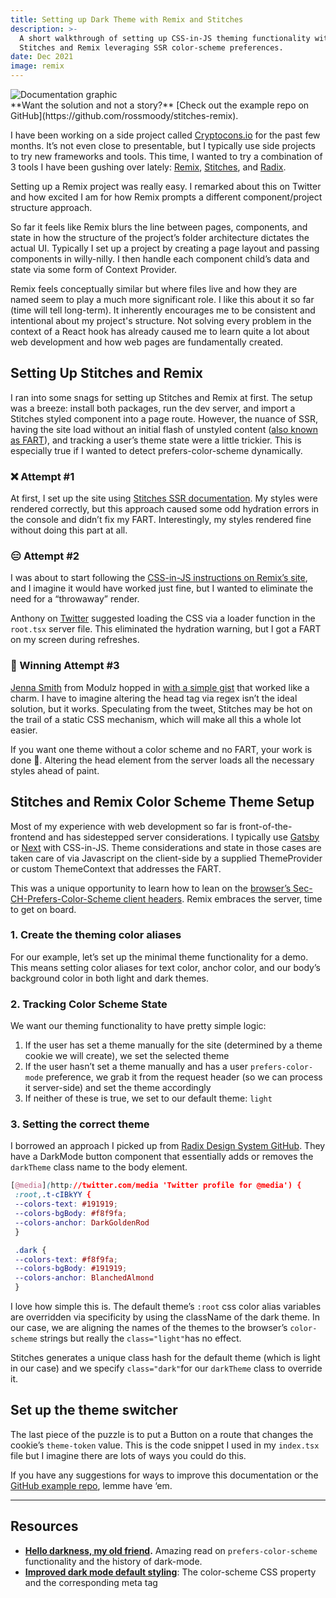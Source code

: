 ```yaml
---
title: Setting up Dark Theme with Remix and Stitches
description: >-
  A short walkthrough of setting up CSS-in-JS theming functionality with
  Stitches and Remix leveraging SSR color-scheme preferences.
date: Dec 2021
image: remix
---
```



<PageHeader title={title} description={description} />

<Image src={one} alt="Documentation graphic" />

<Aside>
  **Want the solution and not a story?** [Check out the example repo on
  GitHub](https://github.com/rossmoody/stitches-remix).
</Aside>

I have been working on a side project called [Cryptocons.io](https://github.com/rossmoody/cryptocons) for the past few months. It’s not even close to presentable, but I typically use side projects to try new frameworks and tools. This time, I wanted to try a combination of 3 tools I have been gushing over lately: [Remix](https://remix.run/), [Stitches](https://stitches.dev/), and [Radix](http://radix-ui.com).

Setting up a Remix project was really easy. I remarked about this on Twitter and how excited I am for how Remix prompts a different component/project structure approach.

So far it feels like Remix blurs the line between pages, components, and state in how the structure of the project’s folder architecture dictates the actual UI. Typically I set up a project by creating a page layout and passing components in willy-nilly. I then handle each component child’s data and state via some form of Context Provider.

Remix feels conceptually similar but where files live and how they are named seem to play a much more significant role. I like this about it so far (time will tell long-term). It inherently encourages me to be consistent and intentional about my project's structure. Not solving every problem in the context of a React hook has already caused me to learn quite a lot about web development and how web pages are fundamentally created.

## Setting Up Stitches and Remix

I ran into some snags for setting up Stitches and Remix at first. The setup was a breeze: install both packages, run the dev server, and import a Stitches styled component into a page route. However, the nuance of SSR, having the site load without an initial flash of unstyled content ([also known as FART](https://css-tricks.com/flash-of-inaccurate-color-theme-fart/)), and tracking a user’s theme state were a little trickier. This is especially true if I wanted to detect prefers-color-scheme dynamically.

### ❌ Attempt #1

At first, I set up the site using [Stitches SSR documentation](https://stitches.dev/docs/server-side-rendering). My styles were rendered correctly, but this approach caused some odd hydration errors in the console and didn’t fix my FART. Interestingly, my styles rendered fine without doing this part at all.

### 😑 Attempt #2

I was about to start following the [CSS-in-JS instructions on Remix’s site](https://remix.run/docs/en/v1/guides/styling#css-in-js-libraries), and I imagine it would have worked just fine, but I wanted to eliminate the need for a “throwaway” render.

Anthony on [Twitter](https://twitter.com/garand/status/1470408716981837834) suggested loading the CSS via a loader function in the `root.tsx` server file. This eliminated the hydration warning, but I got a FART on my screen during refreshes.

### 🎉 Winning Attempt #3

[Jenna Smith](https://twitter.com/jjenzz) from Modulz hopped in [with a simple gist](https://twitter.com/jjenzz/status/1472500698185191428) that worked like a charm. I have to imagine altering the head tag via regex isn’t the ideal solution, but it works. Speculating from the tweet, Stitches may be hot on the trail of a static CSS mechanism, which will make all this a whole lot easier.

If you want one theme without a color scheme and no FART, your work is done 🎉. Altering the head element from the server loads all the necessary styles ahead of paint.

## Stitches and Remix Color Scheme Theme Setup

Most of my experience with web development so far is front-of-the-frontend and has sidestepped server considerations. I typically use [Gatsby](http://gatsbyjs.com) or [Next](http://nextjs.org) with CSS-in-JS. Theme considerations and state in those cases are taken care of via Javascript on the client-side by a supplied ThemeProvider or custom ThemeContext that addresses the FART.

This was a unique opportunity to learn how to lean on the [browser’s Sec-CH-Prefers-Color-Scheme client headers](https://web.dev/user-preference-media-features-headers/). Remix embraces the server, time to get on board.

### 1\. Create the theming color aliases

For our example, let’s set up the minimal theme functionality for a demo. This means setting color aliases for text color, anchor color, and our body’s background color in both light and dark themes.

### 2\. Tracking Color Scheme State

We want our theming functionality to have pretty simple logic:

1.  If the user has set a theme manually for the site (determined by a theme cookie we will create), we set the selected theme
2.  If the user hasn’t set a theme manually and has a user `prefers-color-mode` preference, we grab it from the request header (so we can process it server-side) and set the theme accordingly
3.  If neither of these is true, we set to our default theme: `light`

### 3\. Setting the correct theme

I borrowed an approach I picked up from [Radix Design System GitHub](https://github.com/radix-ui/design-system/blob/master/custom/DarkThemeButton.tsx). They have a DarkMode button component that essentially adds or removes the `darkTheme` class name to the body element.

```css
[@media](http://twitter.com/media 'Twitter profile for @media') {
 :root,.t-cIBkYY {
 --colors-text: #191919;
 --colors-bgBody: #f8f9fa;
 --colors-anchor: DarkGoldenRod
 }

 .dark {
 --colors-text: #f8f9fa;
 --colors-bgBody: #191919;
 --colors-anchor: BlanchedAlmond
 }
```

I love how simple this is. The default theme’s `:root` css color alias variables are overridden via specificity by using the className of the dark theme. In our case, we are aligning the names of the themes to the browser’s `color-scheme` strings but really the `class="light"`has no effect.

Stitches generates a unique class hash for the default theme (which is light in our case) and we specify `class="dark"`for our `darkTheme` class to override it.

## Set up the theme switcher

The last piece of the puzzle is to put a Button on a route that changes the cookie’s `theme-token` value. This is the code snippet I used in my `index.tsx` file but I imagine there are lots of ways you could do this.

If you have any suggestions for ways to improve this documentation or the [GitHub example repo](https://github.com/rossmoody/stitches-remix/blob/main/stitches.config.ts), lemme have ‘em.

---

## Resources

- [**Hello darkness, my old friend**](https://web.dev/prefers-color-scheme/)**.** Amazing read on `prefers-color-scheme` functionality and the history of dark-mode.
- [**Improved dark mode default styling**](https://web.dev/color-scheme/): The color-scheme CSS property and the corresponding meta tag

